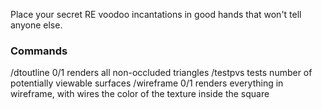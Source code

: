Place your secret RE voodoo incantations in good hands that won't tell anyone else.

=== Commands ===

/dtoutline 0/1 renders all non-occluded triangles
/testpvs <int> tests number of potentially viewable surfaces
/wireframe 0/1 renders everything in wireframe, with wires the color of the texture inside the square
